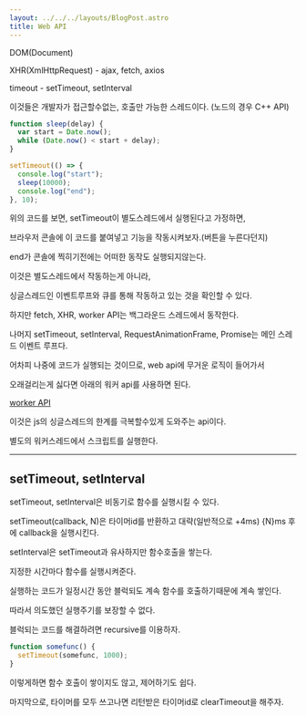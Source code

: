 ```yaml
---
layout: ../../../layouts/BlogPost.astro
title: Web API
---
```


DOM\(Document\)

XHR\(XmlHttpRequest\) - ajax, fetch, axios

timeout - setTimeout, setInterval

이것들은 개발자가 접근할수없는, 호출만 가능한 스레드이다. \(노드의 경우 C++ API\)

```js
function sleep(delay) {
  var start = Date.now();
  while (Date.now() < start + delay);
}

setTimeout(() => {
  console.log("start");
  sleep(10000);
  console.log("end");
}, 10);
```

위의 코드를 보면, setTimeout이 별도스레드에서 실행된다고 가정하면,

브라우저 콘솔에 이 코드를 붙여넣고 기능을 작동시켜보자.\(버튼을 누른다던지\)

end가 콘솔에 찍히기전에는 어떠한 동작도 실행되지않는다.

이것은 별도스레드에서 작동하는게 아니라,

싱글스레드인 이벤트루프와 큐를 통해 작동하고 있는 것을 확인할 수 있다.

하지만 fetch, XHR, worker API는 백그라운드 스레드에서 동작한다.

나머지 setTimeout, setInterval, RequestAnimationFrame, Promise는 메인 스레드 이벤트 루프다.

어차피 나중에 코드가 실행되는 것이므로, web api에 무거운 로직이 들어가서

오래걸리는게 싫다면 아래의 워커 api를 사용하면 된다.

[worker API](worker-api)

이것은 js의 싱글스레드의 한계를 극복할수있게 도와주는 api이다.

별도의 워커스레드에서 스크립트를 실행한다.

---

## setTimeout, setInterval

setTimeout, setInterval은 비동기로 함수를 실행시킬 수 있다.

setTimeout(callback, N)은 타이머id를 반환하고 대략(일반적으로 +4ms) \{N}ms 후에 callback을 실행시킨다.

setInterval은 setTimeout과 유사하지만 함수호출을 쌓는다.

지정한 시간마다 함수를 실행시켜준다.

실행하는 코드가 일정시간 동안 블럭되도 계속 함수를 호출하기때문에 계속 쌓인다.

따라서 의도했던 실행주기를 보장할 수 없다.

블럭되는 코드를 해결하려면 recursive를 이용하자.

```js
function somefunc() {
  setTimeout(somefunc, 1000);
}
```

이렇게하면 함수 호출이 쌓이지도 않고, 제어하기도 쉽다.

마지막으로, 타이머를 모두 쓰고나면 리턴받은 타이머id로 clearTimeout을 해주자.
